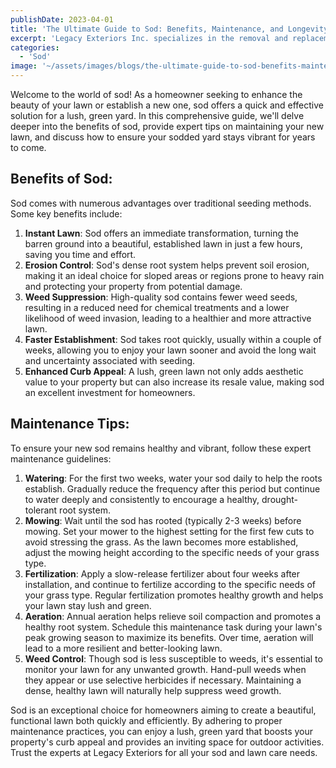 ```yaml
---
publishDate: 2023-04-01
title: 'The Ultimate Guide to Sod: Benefits, Maintenance, and Longevity'
excerpt: 'Legacy Exteriors Inc. specializes in the removal and replacement of both concrete and gravel driveways, providing services such as installation, resurfacing, and environmentally friendly waste disposal. With our experienced team and heavy-duty equipment, we handle every step of the process efficiently, saving you time and stress. For reliable driveway services, contact Legacy Exteriors Inc. today.'
categories:
  - 'Sod'
image: '~/assets/images/blogs/the-ultimate-guide-to-sod-benefits-maintenance-and-longevity/the-ultimate-guide-to-sod-blog-main.png'
---
```



Welcome to the world of sod! As a homeowner seeking to enhance the beauty of your lawn or establish a new one, sod offers a quick and effective solution for a lush, green yard. In this comprehensive guide, we'll delve deeper into the benefits of sod, provide expert tips on maintaining your new lawn, and discuss how to ensure your sodded yard stays vibrant for years to come. 

## **Benefits of Sod**:

Sod comes with numerous advantages over traditional seeding methods. Some key benefits include: 

1. **Instant Lawn**: Sod offers an immediate transformation, turning the barren ground into a beautiful, established lawn in just a few hours, saving you time and effort. 
2. **Erosion Control**: Sod's dense root system helps prevent soil erosion, making it an ideal choice for sloped areas or regions prone to heavy rain and protecting your property from potential damage. 
3. **Weed Suppression**: High-quality sod contains fewer weed seeds, resulting in a reduced need for chemical treatments and a lower likelihood of weed invasion, leading to a healthier and more attractive lawn. 
4. **Faster Establishment**: Sod takes root quickly, usually within a couple of weeks, allowing you to enjoy your lawn sooner and avoid the long wait and uncertainty associated with seeding. 
5. **Enhanced Curb Appeal**: A lush, green lawn not only adds aesthetic value to your property but can also increase its resale value, making sod an excellent investment for homeowners. 

## **Maintenance Tips**:

To ensure your new sod remains healthy and vibrant, follow these expert maintenance guidelines: 

1. **Watering**: For the first two weeks, water your sod daily to help the roots establish. Gradually reduce the frequency after this period but continue to water deeply and consistently to encourage a healthy, drought-tolerant root system. 
2. **Mowing**: Wait until the sod has rooted (typically 2-3 weeks) before mowing. Set your mower to the highest setting for the first few cuts to avoid stressing the grass. As the lawn becomes more established, adjust the mowing height according to the specific needs of your grass type. 
3. **Fertilization**: Apply a slow-release fertilizer about four weeks after installation, and continue to fertilize according to the specific needs of your grass type. Regular fertilization promotes healthy growth and helps your lawn stay lush and green. 
4. **Aeration**: Annual aeration helps relieve soil compaction and promotes a healthy root system. Schedule this maintenance task during your lawn's peak growing season to maximize its benefits. Over time, aeration will lead to a more resilient and better-looking lawn. 
5. **Weed Control**: Though sod is less susceptible to weeds, it's essential to monitor your lawn for any unwanted growth. Hand-pull weeds when they appear or use selective herbicides if necessary. Maintaining a dense, healthy lawn will naturally help suppress weed growth. 

Sod is an exceptional choice for homeowners aiming to create a beautiful, functional lawn both quickly and efficiently. By adhering to proper maintenance practices, you can enjoy a lush, green yard that boosts your property's curb appeal and provides an inviting space for outdoor activities. Trust the experts at Legacy Exteriors for all your sod and lawn care needs. 
